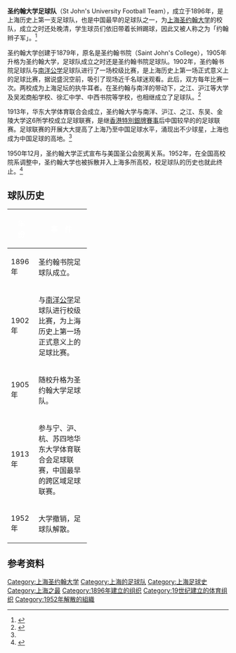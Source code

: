 {{Football club infobox | 
  clubname = 圣约翰大学 |
  image    = [[File:St._John's_University_Shanghai_logo.png|160px]] |
  fullname = 圣约翰大学足球队 |
  founded  = 1896年 |
  dissolved = 1952年 |
  ground   = [[华东政法大学|圣约翰大学体育场]]|
  capacity =  |
  chairman =  |
  manager  =  |
  league   = 各校际足球联赛 |
  season   =  |
  position =  |
  pattern_la1=|pattern_b1=|pattern_ra1=|
  leftarm1=FFFFFF|body1=FFFFFF|rightarm1=FFFFFF|shorts1=FFFFFF|socks1=FFFFFF|
  pattern_la2=|pattern_b2=|pattern_ra2=|
 }}

'''圣约翰大学足球队'''（St John's University Football Team），成立于1896年，是上海历史上第一支足球队，也是中国最早的足球队之一，为[[圣约翰大学_(上海)|上海圣约翰大学]]的校队，成立之时还处晚清，学生球员们依旧带着长辫踢球，因此又被人称之为「约翰辫子军」。<ref>{{cite web| url=http://www.lifeweek.com.cn/2007/0514/18509.shtml| title=1879年:圣约翰大学| publisher=三联生活周刊| date=2007-05-14| author=吴琪| accessdate=2014-12-26| archive-date=2014-12-26| archive-url=https://web.archive.org/web/20141226154457/http://www.lifeweek.com.cn/2007/0514/18509.shtml| dead-url=no}}</ref>

圣约翰大学创建于1879年，原名是圣约翰书院（Saint John's College），1905年升格为圣约翰大学，足球队成立之时还是圣约翰书院足球队。1902年，圣约翰书院足球队与[[南洋公学|南洋公学]]足球队进行了一场校级比赛，是上海历史上第一场正式意义上的足球比赛，据说盛況空前，吸引了现场近千名球迷观看。此后，双方每年比赛一次。两校成为上海足坛的执牛耳者。在圣约翰与南洋的带动下，之江、沪江等大学及吴淞商船学校、徐汇中学、中西书院等学校，也相继成立了足球队。<ref name="南京日报">{{cite web| url=http://njrb.njdaily.cn/njrb/html/2014-06/19/content_116509.htm| title=民国足球往事| publisher=南京日报| date=2014-03-14| author=本报综合| accessdate=2014-12-26| deadurl=yes| archiveurl=https://web.archive.org/web/20141226150719/http://njrb.njdaily.cn/njrb/html/2014-06/19/content_116509.htm| archivedate=2014-12-26}}</ref>

1913年，华东大学体育联合会成立，圣约翰大学与南洋、沪江、之江、东吴、金陵大学这6所学校成立足球联赛，是继[[香港高級組銀牌|香港特別銀牌賽事]]后中国较早的的足球联赛。足球联赛的开展大大提高了上海乃至中国足球水平，涌现出不少球星，上海也成为中国足球的高地。<ref name="南京日报"/>

1950年12月，圣约翰大学正式宣布与美国圣公会脱离关系。1952年，在全国高校院系调整中，圣约翰大学也被拆散并入上海多所高校，校足球队的历史也就此终止。<ref name="北京周报">{{cite web| url=http://www.beijingreview.com.cn/2009news/wenyu/dongxi/2010-06/11/content_278750_2.htm| title=上海圣约翰大学：“光与真理”| publisher=北京周报| date=2010-06-11| author=杨彬彬| accessdate=2014-12-27| archive-date=2014-04-10| archive-url=https://web.archive.org/web/20140410031924/http://www.beijingreview.com.cn/2009news/wenyu/dongxi/2010-06/11/content_278750_2.htm| dead-url=no}}</ref>

== 球队历史 ==
{| width=60%
|- bgcolor=104E8B
!width=10%|<font color="white"> '''年　份'''
!width=50%|<font color="white"> '''事　件'''
|-bgcolor=#FFF68F
|1896年  
|圣约翰书院足球队成立。
|-bgcolor=#FFF68F
|1902年  
|与[[南洋公学|南洋公学]]足球队进行校级比赛，为上海历史上第一场正式意义上的足球比赛。
|-bgcolor=#FFF68F
|1905年  
|随校升格为圣约翰大学足球队。
|-bgcolor=#FFF68F
|1913年 
|参与宁、沪、杭、苏四地华东大学体育联合会足球联赛，中国最早的跨区域足球联赛。
|-bgcolor=#FFF68F
|1952年   
|大学撤销，足球队解散。
|}

==参考资料==
{{reflist|2}}

[[Category:上海圣约翰大学|Category:上海圣约翰大学]]
[[Category:上海的足球队|Category:上海的足球队]]
[[Category:上海足球史|Category:上海足球史]]
[[Category:上海之最|Category:上海之最]]
[[Category:1896年建立的组织|Category:1896年建立的组织]]
[[Category:19世纪建立的体育组织|Category:19世纪建立的体育组织]]
[[Category:1952年解散的組織|Category:1952年解散的組織]]